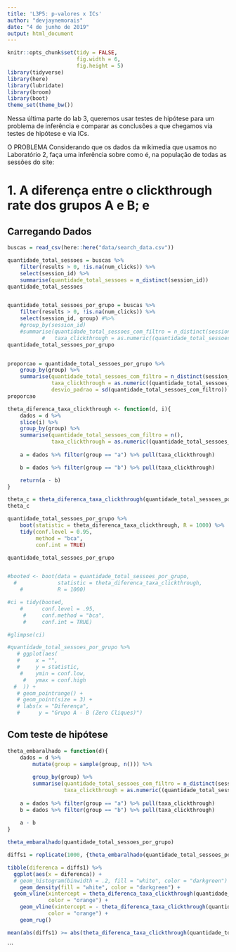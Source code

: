 ```yaml
---
title: 'L3P5: p-valores x ICs'
author: "devjaynemorais"
date: "4 de junho de 2019"
output: html_document
---
```


```r
knitr::opts_chunk$set(tidy = FALSE,
                      fig.width = 6,
                      fig.height = 5)
library(tidyverse)
library(here)
library(lubridate)
library(broom)
library(boot)
theme_set(theme_bw())

```

Nessa última parte do lab 3, queremos usar testes de hipótese para um problema de inferência e comparar as conclusões a que chegamos via testes de hipótese e via ICs.

O PROBLEMA
Considerando que os dados da wikimedia que usamos no Laboratório 2, faça uma inferência sobre como é, na população de todas as sessões do site: 

# 1. A diferença entre o clickthrough rate dos grupos A e B; e



## Carregando Dados

```r
buscas = read_csv(here::here("data/search_data.csv"))

quantidade_total_sessoes = buscas %>%
    filter(results > 0, !is.na(num_clicks)) %>%
    select(session_id) %>%
    summarise(quantidade_total_sessoes = n_distinct(session_id)) 
quantidade_total_sessoes


quantidade_total_sessoes_por_grupo = buscas %>%
    filter(results > 0, !is.na(num_clicks)) %>%
    select(session_id, group) #%>%
    #group_by(session_id) 
    #summarise(quantidade_total_sessoes_com_filtro = n_distinct(session_id),
           #   taxa_clickthrough = as.numeric((quantidade_total_sessoes_com_filtro/quantidade_total_sessoes) ))
quantidade_total_sessoes_por_grupo


proporcao = quantidade_total_sessoes_por_grupo %>% 
    group_by(group) %>%
    summarise(quantidade_total_sessoes_com_filtro = n_distinct(session_id),
              taxa_clickthrough = as.numeric((quantidade_total_sessoes_com_filtro/quantidade_total_sessoes) ),
              desvio_padrao = sd(quantidade_total_sessoes_com_filtro))
proporcao


```


```r



theta_diferenca_taxa_clickthrough <- function(d, i){
    dados = d %>% 
    slice(i) %>% 
    group_by(group) %>%
    summarise(quantidade_total_sessoes_com_filtro = n(),
              taxa_clickthrough = as.numeric((quantidade_total_sessoes_com_filtro/quantidade_total_sessoes) ))
    
    a = dados %>% filter(group == "a") %>% pull(taxa_clickthrough)

    b = dados %>% filter(group == "b") %>% pull(taxa_clickthrough)

    return(a - b)
}

theta_c = theta_diferenca_taxa_clickthrough(quantidade_total_sessoes_por_grupo, 1:NROW(quantidade_total_sessoes_por_grupo))
theta_c
```

```r

quantidade_total_sessoes_por_grupo %>% 
    boot(statistic = theta_diferenca_taxa_clickthrough, R = 1000) %>% 
    tidy(conf.level = 0.95, 
         method = "bca",
         conf.int = TRUE)

quantidade_total_sessoes_por_grupo


#booted <- boot(data = quantidade_total_sessoes_por_grupo, 
  #             statistic = theta_diferenca_taxa_clickthrough, 
    #           R = 1000)

#ci = tidy(booted, 
    #      conf.level = .95,
     #     conf.method = "bca",
     #     conf.int = TRUE)

#glimpse(ci)

```


```r
#quantidade_total_sessoes_por_grupo %>%
   # ggplot(aes(
   #     x = "",
   #     y = statistic,
    #    ymin = conf.low,
     #   ymax = conf.high
  #  )) +
   # geom_pointrange() +
   # geom_point(size = 3) + 
   # labs(x = "Diferença", 
   #      y = "Grupo A - B (Zero Cliques)")
```


## Com teste de hipótese


```r
theta_embaralhado = function(d){
    dados = d %>% 
        mutate(group = sample(group, n())) %>% 
    
        group_by(group) %>%
        summarise(quantidade_total_sessoes_com_filtro = n_distinct(session_id),
                  taxa_clickthrough = as.numeric((quantidade_total_sessoes_com_filtro/quantidade_total_sessoes) ))
    
    a = dados %>% filter(group == "a") %>% pull(taxa_clickthrough)
    b = dados %>% filter(group == "b") %>% pull(taxa_clickthrough)
    
    a - b
}

theta_embaralhado(quantidade_total_sessoes_por_grupo)
```

```r
diffs1 = replicate(1000, {theta_embaralhado(quantidade_total_sessoes_por_grupo)})

tibble(diferenca = diffs1) %>% 
  ggplot(aes(x = diferenca)) + 
  # geom_histogram(binwidth = .2, fill = "white", color = "darkgreen") + 
    geom_density(fill = "white", color = "darkgreen") + 
  geom_vline(xintercept = theta_diferenca_taxa_clickthrough(quantidade_total_sessoes_por_grupo, 1:NROW(quantidade_total_sessoes_por_grupo)), 
             color = "orange") + 
    geom_vline(xintercept = - theta_diferenca_taxa_clickthrough(quantidade_total_sessoes_por_grupo, 1:NROW(quantidade_total_sessoes_por_grupo)), 
             color = "orange") + 
    geom_rug()
```

```r
mean(abs(diffs1) >= abs(theta_diferenca_taxa_clickthrough(quantidade_total_sessoes_por_grupo, 1:NROW(quantidade_total_sessoes_por_grupo))))
```



```
    
    
    